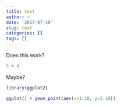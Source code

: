 ```yaml
---
title: test
author: ~
date: '2017-07-19'
slug: test
categories: []
tags: []
---
```


Does this work?

```r
5 + 4
```

Maybe?

```r
library(ggplot2)

ggplot() + geom_point(aes(x=1:10, y=1:10))
```
